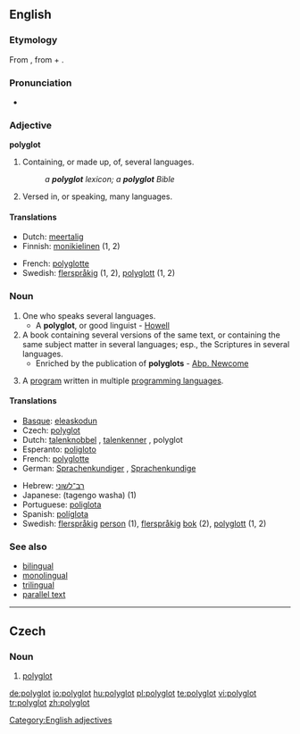 ==English==

===Etymology===
From {{etyl|grc|en}} {{term|πολύγλωττος||lang=grc|tr=poluglōttos}}, from {{term|πολύς||tr=polus|lang=grc|many}} + {{term|γλῶττα||lang=grc|tr=glōtta|tongue”, “language}}.

===Pronunciation===
* {{IPA|/pɒliːglɒt/}}

===Adjective===
'''polyglot'''

# Containing, or made up, of, several languages.
#: ''a '''polyglot''' lexicon; a '''polyglot''' Bible''
# Versed in, or speaking, many languages.

====Translations====
{{top}}
* Dutch: [[meertalig]]
* Finnish: [[monikielinen]] (1, 2)
{{mid}}
* French: [[polyglotte]]
* Swedish: [[flerspråkig]] (1, 2), [[polyglott]] (1, 2)
{{bottom}}

===Noun===
{{en-noun|polyglots}}

# One who speaks several languages.
#* A '''polyglot''', or good linguist - [[Howell]]
# A book containing several versions of the same text, or containing the same subject matter in several languages; esp., the Scriptures in several languages.
#* Enriched by the publication of '''polyglots''' - [[Abp. Newcome]]
# {{computer programming}} A [[program]] written in multiple [[programming language]]s.

====Translations====
{{checktrans-top}}
* [[Basque]]: [[eleaskodun]]
* Czech: [[#Czech|polyglot]] {{m}}
* Dutch: [[talenknobbel]] {{m|f}}, [[talenkenner]] {{m|f}}, polyglot {{m|f}}
* Esperanto: [[poligloto]]
* French: [[polyglotte]] {{m|f}}
* German: [[Sprachenkundiger]] {{m}}, [[Sprachenkundige]] {{f}}
{{trans-mid}}
* Hebrew: [[רב־לשוני]]
* Japanese: {{Jpan|[[多言語話者]]}} (tagengo washa) (1)
* Portuguese: [[poliglota]] {{m|f}}
* Spanish: [[políglota]] {{m}}
* Swedish: [[flerspråkig]] [[person]] {{c}} (1), [[flerspråkig]] [[bok]] {{c}} (2), [[polyglott]] {{c}} (1, 2)
{{trans-bottom}}

===See also===
* [[bilingual]]
* [[monolingual]]
* [[trilingual]]
* [[parallel text]]

[[Category:English adjectives]]

----

==Czech==

===Noun===
{{cs-noun|g=m}}

# [[#English|polyglot]]

[[de:polyglot]]
[[io:polyglot]]
[[hu:polyglot]]
[[pl:polyglot]]
[[te:polyglot]]
[[vi:polyglot]]
[[tr:polyglot]]
[[zh:polyglot]]